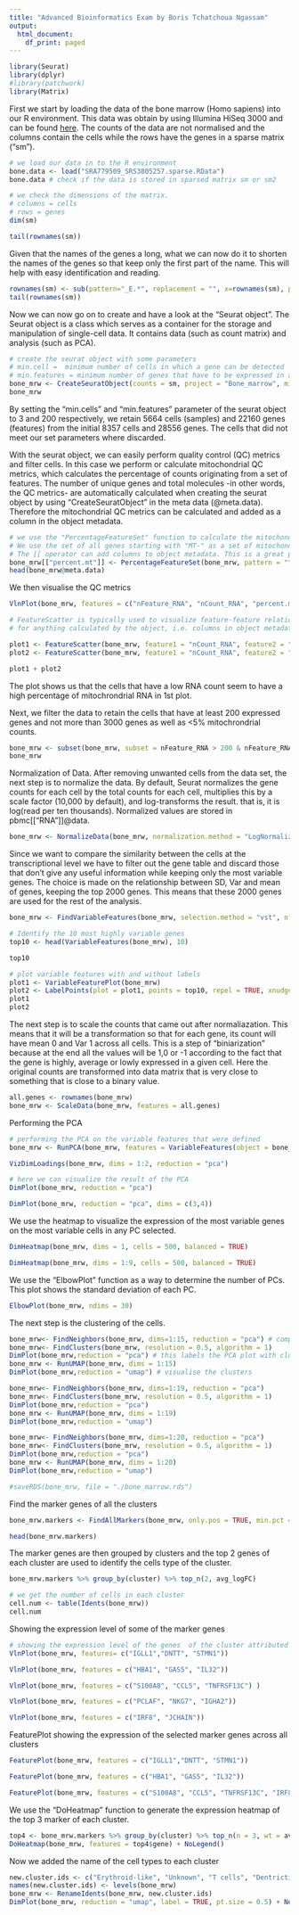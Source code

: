 ```yaml
---
title: "Advanced Bioinformatics Exam by Boris Tchatchoua Ngassam"
output:
  html_document:
    df_print: paged
---
```


```r
library(Seurat)
library(dplyr)
#library(patchwork)
library(Matrix)
```


First we start by loading the data of the bone marrow (Homo sapiens) into our R environment. This data was obtain by using Illumina HiSeq 3000 and can be found [here](https://panglaodb.se/view_data.php?sra=SRA779509&srs=SRS3805257). The counts of the data are not normalised and the columns contain the cells while the rows have the genes in a sparse matrix ("sm"). 
```r
# we load our data in to the R environment 
bone.data <- load("SRA779509_SRS3805257.sparse.RData")
bone.data # check if the data is stored in sparsed matrix sm or sm2
```
```r
# we check the dimensions of the matrix.
# columns = cells
# rows = genes 
dim(sm)
```

```r
tail(rownames(sm))
```


Given that the names of the genes a long, what we can now do it to shorten the names of the genes so that keep only the first part of the name. This will help with easy identification and reading. 
```r
rownames(sm) <- sub(pattern="_E.*", replacement = "", x=rownames(sm), perl=TRUE)
tail(rownames(sm))
```


Now we can now go on to create and have a look at the "Seurat object". The Seurat object is a class which serves as a container for the storage and manipulation of single-cell data. It contains data (such as count matrix) and analysis (such as PCA).
```r
# create the seurat object with some parameters
# min.cell =  minimum number of cells in which a gene can be detected
# min.features = minimum number of genes that have to be expressed in a cell
bone_mrw <- CreateSeuratObject(counts = sm, project = "Bone_marrow", min.cells = 3, min.features = 200)
bone_mrw
```
By setting the "min.cells" and "min.features" parameter of the seurat object to 3 and 200 respectively, we retain 5664 cells (samples) and 22160 genes (features) from the initial 8357 cells and 28556 genes. The cells that did not meet our set parameters where discarded. 


With the seurat object, we can easily perform quality control (QC) metrics and filter cells.  In this case we perform or calculate mitochondrial QC metrics, which calculates the percentage of counts originating from a set of features.
The number of unique genes and total molecules -in other words, the QC metrics- are automatically calculated when creating the seurat object by using "CreateSeuratObject" in the meta data (@meta.data). Therefore the mitochondrial QC metrics can be calculated and added as a column in the object metadata.

```r
# we use the "PercentageFeatureSet" function to calculate the mitochondrial QC metrics
# We use the set of all genes starting with "MT-" as a set of mitochondrial genes.
# The [[ operator can add columns to object metadata. This is a great place to stash QC stats
bone_mrw[["percent.mt"]] <- PercentageFeatureSet(bone_mrw, pattern = "^MT-")
head(bone_mrw@meta.data)
```

We then visualise the QC metrics
```r
VlnPlot(bone_mrw, features = c("nFeature_RNA", "nCount_RNA", "percent.mt"), ncol = 3, pt.size = 0)
```


```r
# FeatureScatter is typically used to visualize feature-feature relationships, but can be used
# for anything calculated by the object, i.e. columns in object metadata, PC scores etc.

plot1 <- FeatureScatter(bone_mrw, feature1 = "nCount_RNA", feature2 = "percent.mt")
plot2 <- FeatureScatter(bone_mrw, feature1 = "nCount_RNA", feature2 = "nFeature_RNA")

plot1 + plot2
```
The plot shows us that the cells that have a low RNA count seem to have a high percentage of mitochrondrial RNA in 1st plot.


Next, we filter the data to retain the cells that have at least 200 expressed genes and not more than 3000 genes as well as <5% mitochrondrial counts.
```r
bone_mrw <- subset(bone_mrw, subset = nFeature_RNA > 200 & nFeature_RNA < 3000 & percent.mt < 5)
bone_mrw
```


Normalization of Data.
 After removing unwanted cells from the data set, the next step is to normalize the data. By default, Seurat normalizes the gene counts for each cell by the total counts for each cell, multiplies this by a scale factor (10,000 by default), and log-transforms the result. that is, it is log(read per ten thousands). Normalized values are stored in pbmc[["RNA"]]@data.
```r
bone_mrw <- NormalizeData(bone_mrw, normalization.method = "LogNormalize", scale.factor = 10000)
```


Since we want to compare the similarity between the cells at the transcriptional level we have to filter out the gene table and discard those that don't give any useful information while keeping only the most variable genes. 
The choice is made on the relationship between SD, Var and mean of genes, keeping the top 2000 genes. This means that these 2000 genes are used for the rest of the analysis. 
```r
bone_mrw <- FindVariableFeatures(bone_mrw, selection.method = "vst", nfeatures = 4000)

# Identify the 10 most highly variable genes
top10 <- head(VariableFeatures(bone_mrw), 10)

top10
```


```r
# plot variable features with and without labels
plot1 <- VariableFeaturePlot(bone_mrw)
plot2 <- LabelPoints(plot = plot1, points = top10, repel = TRUE, xnudge = 0, ynudge = 0)
plot1
plot2
```


The next step is to scale  the counts that came out after normaliazation. This means that it will be a transformation so that for each gene, its count will have mean 0 and Var 1 across all cells. This is a step of "biniarization" because at the end all the values will be 1,0 or -1 according to the fact that the gene is highly, average or lowly expressed in a given cell. Here the original counts are transformed into data matrix that is very close to something that is close to a binary value.
```r
all.genes <- rownames(bone_mrw)
bone_mrw <- ScaleData(bone_mrw, features = all.genes)
```


Performing the PCA
```r
# performing the PCA on the variable features that were defined 
bone_mrw <- RunPCA(bone_mrw, features = VariableFeatures(object = bone_mrw))
```
```r
VizDimLoadings(bone_mrw, dims = 1:2, reduction = "pca")
```

```r
# here we can visualize the result of the PCA
DimPlot(bone_mrw, reduction = "pca")
```


```r
DimPlot(bone_mrw, reduction = "pca", dims = c(3,4))
```


We use the heatmap to visualize the expression of the most variable genes on the most variable cells in any PC selected.
```r
DimHeatmap(bone_mrw, dims = 1, cells = 500, balanced = TRUE)
```

```r
DimHeatmap(bone_mrw, dims = 1:9, cells = 500, balanced = TRUE)
```

We use the  "ElbowPlot" function as a way to determine the number of PCs. This plot shows the standard deviation of each PC. 
```r
ElbowPlot(bone_mrw, ndims = 30)
```


The next step is the clustering of the cells.
```r
bone_mrw<- FindNeighbors(bone_mrw, dims=1:15, reduction = "pca") # computes the nearest neighbor graph
bone_mrw<- FindClusters(bone_mrw, resolution = 0.5, algorithm = 1)
DimPlot(bone_mrw,reduction = "pca") # this labels the PCA plot with clusters. Each cluster gets a unique colour
bone_mrw <- RunUMAP(bone_mrw, dims = 1:15)
DimPlot(bone_mrw,reduction = "umap") # visualise the clusters 
```

```r
bone_mrw<- FindNeighbors(bone_mrw, dims=1:19, reduction = "pca")
bone_mrw<- FindClusters(bone_mrw, resolution = 0.5, algorithm = 1)
DimPlot(bone_mrw,reduction = "pca")
bone_mrw <- RunUMAP(bone_mrw, dims = 1:19)
DimPlot(bone_mrw,reduction = "umap")
```


```r
bone_mrw<- FindNeighbors(bone_mrw, dims=1:20, reduction = "pca")
bone_mrw<- FindClusters(bone_mrw, resolution = 0.5, algorithm = 1)
DimPlot(bone_mrw,reduction = "pca")
bone_mrw <- RunUMAP(bone_mrw, dims = 1:20)
DimPlot(bone_mrw,reduction = "umap")
```


```r
#saveRDS(bone_mrw, file = "./bone_marrow.rds")
```


Find the marker genes of all the clusters
```r
bone_mrw.markers <- FindAllMarkers(bone_mrw, only.pos = TRUE, min.pct = 0.25, logfc.threshold = 0.25)
```
```r
head(bone_mrw.markers)
```

The marker genes are then grouped by clusters and the top 2 genes of each cluster are used to identify the cells type of the cluster.
```r
bone_mrw.markers %>% group_by(cluster) %>% top_n(2, avg_logFC)
```

```r
# we get the number of cells in each cluster 
cell.num <- table(Idents(bone_mrw))
cell.num
```


Showing the expression level of some of the marker genes 
```r
# showing the expression level of the genes  of the cluster attributed to Germ cells
VlnPlot(bone_mrw, features= c("IGLL1","DNTT", "STMN1"))
```

```r
VlnPlot(bone_mrw, features = c("HBA1", "GAS5", "IL32"))
```

```r
VlnPlot(bone_mrw, features = c("S100A8", "CCL5", "TNFRSF13C") )
```


```r
VlnPlot(bone_mrw, features = c("PCLAF", "NKG7", "IGHA2"))
```


```r
VlnPlot(bone_mrw, features = c("IRF8", "JCHAIN"))
```


FeaturePlot showing the expression of the selected marker genes across all clusters
```r
FeaturePlot(bone_mrw, features = c("IGLL1","DNTT", "STMN1"))
```


```r
FeaturePlot(bone_mrw, features = c("HBA1", "GAS5", "IL32"))
```

```r
FeaturePlot(bone_mrw, features = c("S100A8", "CCL5", "TNFRSF13C", "IRF8", "JCHAIN", "IRF8", "JCHAIN"))
```

We use the "DoHeatmap" function to generate the expression heatmap of the top 3 marker of each cluster.
```r
top4 <- bone_mrw.markers %>% group_by(cluster) %>% top_n(n = 3, wt = avg_logFC)
DoHeatmap(bone_mrw, features = top4$gene) + NoLegend()
```
Now we added the name of the cell types to each cluster
```r
new.cluster.ids <- c("Erythroid-like", "Unknown", "T cells", "Dentrictic cells", "Erythroid-like", "Gamma delta T cells", "B cells", "Unknown", "Erythroid-like", "Gamma delta T cells", "B cells", "Germ cells", "Plasma cells", "Unknown", "Dentrictic cells")
names(new.cluster.ids) <- levels(bone_mrw)
bone_mrw <- RenameIdents(bone_mrw, new.cluster.ids)
DimPlot(bone_mrw, reduction = "umap", label = TRUE, pt.size = 0.5) + NoLegend()
```

